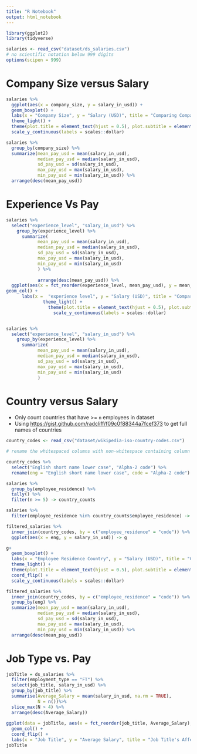 ```yaml
---
title: "R Notebook"
output: html_notebook
---
```

```r
library(ggplot2)
library(tidyverse)

salaries <- read_csv("dataset/ds_salaries.csv")
# no scientific notation below 999 digits
options(scipen = 999) 
```

# Company Size versus Salary

```r
salaries %>%
  ggplot(aes(x = company_size, y = salary_in_usd)) +
  geom_boxplot() +
  labs(x = "Company Size", y = "Salary (USD)", title = "Comparing Company Size to Pay", subtitle = "In Data Science-Related Occupations") +
  theme_light() +
  theme(plot.title = element_text(hjust = 0.5), plot.subtitle = element_text(hjust = 0.5)) +
  scale_y_continuous(labels = scales::dollar)

salaries %>%
  group_by(company_size) %>%
  summarize(mean_pay_usd = mean(salary_in_usd),
            median_pay_usd = median(salary_in_usd),
            sd_pay_usd = sd(salary_in_usd),
            max_pay_usd = max(salary_in_usd),
            min_pay_usd = min(salary_in_usd)) %>%
  arrange(desc(mean_pay_usd))
```


# Experience Vs Pay

```r

salaries %>%
  select("experience_level", "salary_in_usd") %>%
    group_by(experience_level) %>%
      summarize(
            mean_pay_usd = mean(salary_in_usd),
            median_pay_usd = median(salary_in_usd),
            sd_pay_usd = sd(salary_in_usd),
            max_pay_usd = max(salary_in_usd),
            min_pay_usd = min(salary_in_usd)
            ) %>%
            
            arrange(desc(mean_pay_usd)) %>%
  ggplot(aes(x = fct_reorder(experience_level, mean_pay_usd), y = mean_pay_usd)) +
geom_col() +
      labs(x =  "experience level", y = "Salary (USD)", title = "Comparing Experience Level to Pay", subtitle =           "In Data Science-Related Occupations") +
              theme_light() +
                theme(plot.title = element_text(hjust = 0.5), plot.subtitle = element_text(hjust = 0.5)) +
                  scale_y_continuous(labels = scales::dollar)


salaries %>%
  select("experience_level", "salary_in_usd") %>%
    group_by(experience_level) %>%
      summarize(
            mean_pay_usd = mean(salary_in_usd),
            median_pay_usd = median(salary_in_usd),
            sd_pay_usd = sd(salary_in_usd),
            max_pay_usd = max(salary_in_usd),
            min_pay_usd = min(salary_in_usd)
            )
```
# Country versus Salary

- Only count countries that have >= `n` employees in dataset 
- Using <https://gist.github.com/radcliff/f09c0f88344a7fcef373> to get full names of countries

```r
country_codes <- read_csv("dataset/wikipedia-iso-country-codes.csv")

# rename the whitespaced columns with non-whitespace containing column names

country_codes %>%
  select("English short name lower case", "Alpha-2 code") %>%
  rename(eng = "English short name lower case", code = "Alpha-2 code") -> country_codes

salaries %>%
  group_by(employee_residence) %>%
  tally() %>%
  filter(n >= 5) -> country_counts

salaries %>%
  filter(employee_residence %in% country_counts$employee_residence) -> filtered_salaries

filtered_salaries %>%
  inner_join(country_codes, by = c("employee_residence" = "code")) %>%
  ggplot(aes(x = eng, y = salary_in_usd)) -> g

g+
  geom_boxplot() +
  labs(x = "Employee Residence Country", y = "Salary (USD)", title = "Comparing Employees' Residence Countries to Pay", subtitle = "In Data Science-Related Occupations") +
  theme_light() +
  theme(plot.title = element_text(hjust = 0.5), plot.subtitle = element_text(hjust = 0.5)) +
  coord_flip() +
  scale_y_continuous(labels = scales::dollar)

filtered_salaries %>%
  inner_join(country_codes, by = c("employee_residence" = "code")) %>%
  group_by(eng) %>%
  summarize(mean_pay_usd = mean(salary_in_usd),
            median_pay_usd = median(salary_in_usd),
            sd_pay_usd = sd(salary_in_usd),
            max_pay_usd = max(salary_in_usd),
            min_pay_usd = min(salary_in_usd)) %>%
  arrange(desc(mean_pay_usd))
```

# Job Type vs. Pay
```r
jobTitle = ds_salaries %>%
  filter(employment_type == "FT") %>%
  select(job_title, salary_in_usd) %>%
  group_by(job_title) %>%
  summarise(Average_Salary = mean(salary_in_usd, na.rm = TRUE), 
            N = n())%>%
  slice_max(N > 4) %>%
  arrange(desc(Average_Salary))
  
ggplot(data = jobTitle, aes(x = fct_reorder(job_title, Average_Salary), y = Average_Salary)) +
  geom_col() +
  coord_flip() +
  labs(x = "Job Title", y = "Average Salary", title = "Job Title's Affect on Salary")
jobTitle

```
